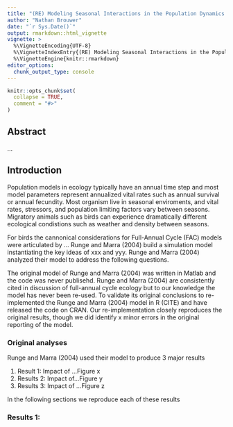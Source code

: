 ```yaml
---
title: "(RE) Modeling Seasonal Interactions in the Population Dynamics of Migratory Birds"
author: "Nathan Brouwer"
date: "`r Sys.Date()`"
output: rmarkdown::html_vignette
vignette: >
  %\VignetteEncoding{UTF-8}
  %\VignetteIndexEntry{(RE) Modeling Seasonal Interactions in the Population Dynamics of Migratory Birds}
  %\VignetteEngine{knitr::rmarkdown}
editor_options: 
  chunk_output_type: console
---
```


```r
knitr::opts_chunk$set(
  collapse = TRUE,
  comment = "#>"
)
```


## Abstract

...

## Introduction

Population models in ecology typically have an annual time step and most model parameters represent annualized vital rates such as annual survival or annual fecundity.  Most organism live in seasonal enviroments, and vital rates, stressors, and population limiting factors vary between seasons.  Migratory animals such as birds can experience dramatically different ecological condistions such as weather and density between seasons.

For birds the cannonical considerations for Full-Annual Cycle (FAC) models were articulated by ...   Runge and Marra (2004) build a simulation model instantiating the key ideas of xxx and yyy.  Runge and Marra (2004) analyzed their model to address the following questions.

The original model of Runge and Marra (2004) was written in Matlab and the code was never publisehd.  Runge and Marra (2004) are consistently cited in discussion of full-annual cycle ecology but to our knowledge the model has never been re-used.  To validate its original conclusions to re-implemented the Runge and Marra (2004) model in R (CITE) and have released the code on CRAN.  Our re-implementation closely reproduces the original results, though we did identify x minor errors in the original reporting of the model.

### Original analyses

Runge and Marra (2004) used their model to produce 3 major results

1. Result 1: Impact of ...Figure x
1. Results 2: Impact of...Figure y
1. Results 3: Impact of ...Figure z

In the following sections we reproduce each of these results


### Results 1:
